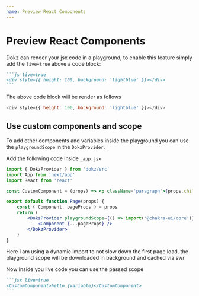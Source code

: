 ```yaml
---
name: Preview React Components
---
```


# Preview React Components

Dokz can render your jsx code in a playground, to enable this feature simply add the `live=true` above a code block:

````md
```js live=true
<div style={{ height: 100, background: 'lightblue' }}></div>
```
````

The above code block will be render as follows

```js live=true
<div style={{ height: 100, background: 'lightblue' }}></div>
```

## Use custom components and scope

To add other components and variables inside the playground you can use the `playgroundScope` in the `DokzProvider`.

Add the following code inside `_app.jsx`

```jsx
import { DokzProvider } from 'dokz/src'
import App from 'next/app'
import React from 'react'

const CustomComponent = (props) => <p className='paragraph'>{props.children}</p>

export default function Page(props) {
    const { Component, pageProps } = props
    return (
        <DokzProvider playgroundScope={() => import('@chakra-ui/core')}>
            <Component {...pageProps} />
        </DokzProvider>
    )
}
```

Here i am using a dynamic import to not slow down the first page load, the playground scope will be downloaded in background and cached via swr

Now inside you live code you can use the passed scope

````md
```jsx live=true
<CustomComponent>hello {variable}</CustomComponent>
```
````
